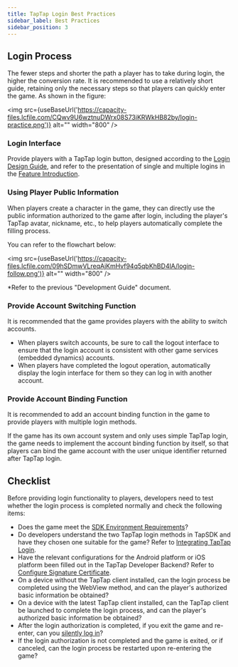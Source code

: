 ```yaml
---
title: TapTap Login Best Practices
sidebar_label: Best Practices
sidebar_position: 3
---
```



## Login Process

The fewer steps and shorter the path a player has to take during login, the higher the conversion rate. It is recommended to use a relatively short guide, retaining only the necessary steps so that players can quickly enter the game. As shown in the figure:

<img src={useBaseUrl('https://capacity-files.lcfile.com/CQwv9U6wztnuDWrx08S73iKRWkHB82by/login-practice.png')} alt="" width="800" />

### Login Interface

Provide players with a TapTap login button, designed according to the [Login Design Guide](/design/), and refer to the presentation of single and multiple logins in the [Feature Introduction](/sdk/taptap-login/features/).

### Using Player Public Information

When players create a character in the game, they can directly use the public information authorized to the game after login, including the player's TapTap avatar, nickname, etc., to help players automatically complete the filling process.

You can refer to the flowchart below:

<img src={useBaseUrl('https://capacity-files.lcfile.com/09hSDmwVLreqAjKmHvf94q5qbKhBD4lA/login-follow.png')} alt="" width="800" />

*Refer to the previous "Development Guide" document.

### Provide Account Switching Function

It is recommended that the game provides players with the ability to switch accounts.

- When players switch accounts, be sure to call the logout interface to ensure that the login account is consistent with other game services (embedded dynamics) accounts.
- When players have completed the logout operation, automatically display the login interface for them so they can log in with another account.

### Provide Account Binding Function

It is recommended to add an account binding function in the game to provide players with multiple login methods.

If the game has its own account system and only uses simple TapTap login, the game needs to implement the account binding function by itself, so that players can bind the game account with the user unique identifier returned after TapTap login.

## Checklist

Before providing login functionality to players, developers need to test whether the login process is completed normally and check the following items:

* Does the game meet the [SDK Environment Requirements](/sdk/access/quickstart/#environment-requirements)?
* Do developers understand the two TapTap login methods in TapSDK and have they chosen one suitable for the game? Refer to [Integrating TapTap Login](/sdk/taptap-login/guide/).
* Have the relevant configurations for the Android platform or iOS platform been filled out in the TapTap Developer Backend? Refer to [Configure Signature Certificate](/sdk/access/get-ready/#configure-signature-certificate).
* On a device without the TapTap client installed, can the login process be completed using the WebView method, and can the player's authorized basic information be obtained?
* On a device with the latest TapTap client installed, can the TapTap client be launched to complete the login process, and can the player's authorized basic information be obtained?
* After the login authorization is completed, if you exit the game and re-enter, can you [silently log in](/sdk/taptap-login/features/#implement-silent-login)?
* If the login authorization is not completed and the game is exited, or if canceled, can the login process be restarted upon re-entering the game?
